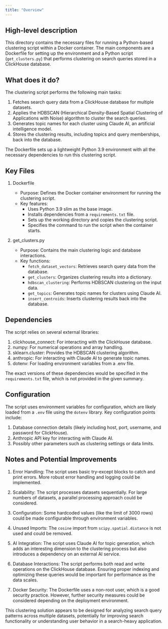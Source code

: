 ```yaml
---
title: "Overview"
---
```


## High-level description
This directory contains the necessary files for running a Python-based clustering script within a Docker container. The main components are a Dockerfile for setting up the environment and a Python script (`get_clusters.py`) that performs clustering on search queries stored in a ClickHouse database.

## What does it do?
The clustering script performs the following main tasks:

1. Fetches search query data from a ClickHouse database for multiple datasets.
2. Applies the HDBSCAN (Hierarchical Density-Based Spatial Clustering of Applications with Noise) algorithm to cluster the search queries.
3. Generates topic names for each cluster using Claude AI, an artificial intelligence model.
4. Stores the clustering results, including topics and query memberships, back into the database.

The Dockerfile sets up a lightweight Python 3.9 environment with all the necessary dependencies to run this clustering script.

## Key Files

1. Dockerfile
   - Purpose: Defines the Docker container environment for running the clustering script.
   - Key features:
     - Uses Python 3.9 slim as the base image.
     - Installs dependencies from a `requirements.txt` file.
     - Sets up the working directory and copies the clustering script.
     - Specifies the command to run the script when the container starts.

2. get_clusters.py
   - Purpose: Contains the main clustering logic and database interactions.
   - Key functions:
     - `fetch_dataset_vectors`: Retrieves search query data from the database.
     - `get_clusters`: Organizes clustering results into a dictionary.
     - `hdbscan_clustering`: Performs HDBSCAN clustering on the input data.
     - `get_topics`: Generates topic names for clusters using Claude AI.
     - `insert_centroids`: Inserts clustering results back into the database.

## Dependencies
The script relies on several external libraries:

1. clickhouse_connect: For interacting with the ClickHouse database.
2. numpy: For numerical operations and array handling.
3. sklearn.cluster: Provides the HDBSCAN clustering algorithm.
4. anthropic: For interacting with Claude AI to generate topic names.
5. dotenv: For loading environment variables from a .env file.

The exact versions of these dependencies would be specified in the `requirements.txt` file, which is not provided in the given summary.

## Configuration
The script uses environment variables for configuration, which are likely loaded from a `.env` file using the `dotenv` library. Key configuration points include:

1. Database connection details (likely including host, port, username, and password for ClickHouse).
2. Anthropic API key for interacting with Claude AI.
3. Possibly other parameters such as clustering settings or data limits.

## Notes and Potential Improvements

1. Error Handling: The script uses basic try-except blocks to catch and print errors. More robust error handling and logging could be implemented.

2. Scalability: The script processes datasets sequentially. For large numbers of datasets, a parallel processing approach could be considered.

3. Configuration: Some hardcoded values (like the limit of 3000 rows) could be made configurable through environment variables.

4. Unused Imports: The `cosine` import from `scipy.spatial.distance` is not used and could be removed.

5. AI Integration: The script uses Claude AI for topic generation, which adds an interesting dimension to the clustering process but also introduces a dependency on an external AI service.

6. Database Interactions: The script performs both read and write operations on the ClickHouse database. Ensuring proper indexing and optimizing these queries would be important for performance as the data scales.

7. Docker Security: The Dockerfile uses a non-root user, which is a good security practice. However, further security measures could be considered depending on the deployment environment.

This clustering solution appears to be designed for analyzing search query patterns across multiple datasets, potentially for improving search functionality or understanding user behavior in a search-heavy application.